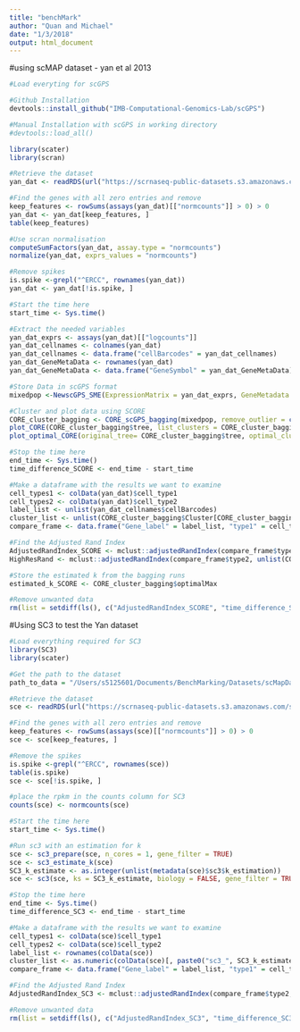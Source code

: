 ```yaml
---
title: "benchMark"
author: "Quan and Michael"
date: "1/3/2018"
output: html_document
---
```


#using scMAP dataset - yan et al 2013 
```r
#Load everyting for scGPS

#Github Installation
devtools::install_github("IMB-Computational-Genomics-Lab/scGPS")

#Manual Installation with scGPS in working directory
#devtools::load_all()

library(scater)
library(scran)

#Retrieve the dataset
yan_dat <- readRDS(url("https://scrnaseq-public-datasets.s3.amazonaws.com/scater-objects/yan.rds"))

#Find the genes with all zero entries and remove
keep_features <- rowSums(assays(yan_dat)[["normcounts"]] > 0) > 0
yan_dat <- yan_dat[keep_features, ]
table(keep_features)

#Use scran normalisation
computeSumFactors(yan_dat, assay.type = "normcounts")
normalize(yan_dat, exprs_values = "normcounts")

#Remove spikes
is.spike <-grepl("^ERCC", rownames(yan_dat))
yan_dat <- yan_dat[!is.spike, ]

#Start the time here
start_time <- Sys.time()

#Extract the needed variables
yan_dat_exprs <- assays(yan_dat)[["logcounts"]]
yan_dat_cellnames <- colnames(yan_dat)
yan_dat_cellnames <- data.frame("cellBarcodes" = yan_dat_cellnames)
yan_dat_GeneMetaData <- rownames(yan_dat)
yan_dat_GeneMetaData <- data.frame("GeneSymbol" = yan_dat_GeneMetaData)

#Store Data in scGPS format
mixedpop <-NewscGPS_SME(ExpressionMatrix = yan_dat_exprs, GeneMetadata = yan_dat_GeneMetaData, CellMetadata = yan_dat_cellnames)

#Cluster and plot data using SCORE
CORE_cluster_bagging <- CORE_scGPS_bagging(mixedpop, remove_outlier = c(0), PCA=FALSE, bagging_run = 20, subsample_proportion = .8)
plot_CORE(CORE_cluster_bagging$tree, list_clusters = CORE_cluster_bagging$Cluster)
plot_optimal_CORE(original_tree= CORE_cluster_bagging$tree, optimal_cluster = unlist(CORE_cluster_bagging$Cluster[CORE_cluster_bagging$optimal_index]), shift = -100)

#Stop the time here
end_time <- Sys.time()
time_difference_SCORE <- end_time - start_time

#Make a dataframe with the results we want to examine
cell_types1 <- colData(yan_dat)$cell_type1
cell_types2 <- colData(yan_dat)$cell_type2
label_list <- unlist(yan_dat_cellnames$cellBarcodes)
cluster_list <- unlist(CORE_cluster_bagging$Cluster[CORE_cluster_bagging$optimal_index])
compare_frame <- data.frame("Gene_label" = label_list, "type1" = cell_types1, "type2" = cell_types2, "cluster" = cluster_list)

#Find the Adjusted Rand Index
AdjustedRandIndex_SCORE <- mclust::adjustedRandIndex(compare_frame$type2, compare_frame$cluster)
HighResRand <- mclust::adjustedRandIndex(compare_frame$type2, unlist(CORE_cluster_bagging$Cluster[1]))

#Store the estimated k from the bagging runs
estimated_k_SCORE <- CORE_cluster_bagging$optimalMax

#Remove unwanted data
rm(list = setdiff(ls(), c("AdjustedRandIndex_SCORE", "time_difference_SCORE", "estimated_k_SCORE", "HighResRand")))

```



#Using SC3 to test the Yan dataset
```r
#Load everything required for SC3
library(SC3)
library(scater)

#Get the path to the dataset
path_to_data = "/Users/s5125601/Documents/BenchMarking/Datasets/scMapDataset/"

#Retrieve the dataset
sce <- readRDS(url("https://scrnaseq-public-datasets.s3.amazonaws.com/scater-objects/yan.rds"))

#Find the genes with all zero entries and remove
keep_features <- rowSums(assays(sce)[["normcounts"]] > 0) > 0
sce <- sce[keep_features, ]

#Remove the spikes
is.spike <-grepl("^ERCC", rownames(sce))
table(is.spike)
sce <- sce[!is.spike, ]

#place the rpkm in the counts column for SC3
counts(sce) <- normcounts(sce)

#Start the time here
start_time <- Sys.time()

#Run sc3 with an estimation for k
sce <- sc3_prepare(sce, n_cores = 1, gene_filter = TRUE)
sce <- sc3_estimate_k(sce)
SC3_k_estimate <- as.integer(unlist(metadata(sce)$sc3$k_estimation))
sce <- sc3(sce, ks = SC3_k_estimate, biology = FALSE, gene_filter = TRUE, k_estimator = TRUE)

#Stop the time here
end_time <- Sys.time()
time_difference_SC3 <- end_time - start_time

#Make a dataframe with the results we want to examine
cell_types1 <- colData(sce)$cell_type1
cell_types2 <- colData(sce)$cell_type2
label_list <- rownames(colData(sce))
cluster_list <- as.numeric(colData(sce)[, paste0("sc3_", SC3_k_estimate, "_clusters")])
compare_frame <- data.frame("Gene_label" = label_list, "type1" = cell_types1, "type2" = cell_types2, "cluster" = cluster_list)

#Find the Adjusted Rand Index
AdjustedRandIndex_SC3 <- mclust::adjustedRandIndex(compare_frame$type2, compare_frame$cluster)

#Remove unwanted data
rm(list = setdiff(ls(), c("AdjustedRandIndex_SC3", "time_difference_SC3", "SC3_k_estimate")))
```

